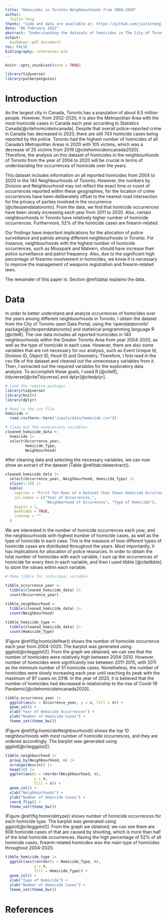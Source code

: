 ```yaml
---
title: "Homocides in Toronto Neighbourhoods from 2004-2020"
author: 
  Justin Teng 
thanks: "Code and data are available at: https://github.com/justinteng1999/starter_folder-main"
date: "06 February 2022"
abstract: "Understanding the datasets of homicides in The City of Toronto Neighbourhoods are crucial for determining the distribution of police resources among the neighborhoods. From the City of Toronto Open Portal, we obtain and analyze this data of homicide cases in Toronto neighbourhoods between the years of 2004-2020. We find that homicide occurrences have been slowly increasing each year from 2011 to 2020. Also, certain neighbourhoods in Toronto have relatively higher numbers of homicide occurrences. Moreover, there is a significant large percentage of homicides that are firearm-related. Our findings have implication for allocation of police surveillance, police patrols, and the management of weapons registration."
output:
  bookdown::pdf_document2
toc: FALSE
bibliography: references.bib
---
```


```r
knitr::opts_chunk$set(echo = TRUE)

library(tidyverse)
library(palmerpenguins)
```

# Introduction

As the largest city in Canada, Toronto has a population of about 6.5 million people. However, from 2002-2020, it is also the Metropolitan Area with the most homicide cases in Canada each year according to Statistics Canada[@citehomicideincanada]. Despite that overall police-reported crime in Canada has decreased in 2020, there are still 743 homicide cases being reported by the police.  Toronto had the highest number of homicides of all Canada's Metropolitan Areas in 2020 with 105 victims, which was a decrease of 25 victims from 2019 [@citehomicideincanada2020].
Therefore, the analysis on this dataset of homicides in the neighbourhoods of Toronto from the year of 2004 to 2020 will be crucial in terms of understanding the occurrences of homicide over the years. 

This dataset includes information on all reported homicides from 2004 to 2020 in the 140 Neighbourhoods of Toronto. However, the numbers by Division and Neighbourhood may not reflect the exact time or count of occurrences reported within these geographies, for the location of crime occurrences have been deliberately offset to the nearest road intersection for the privacy of parties involved in the occurrence [@citeopendatatoronto]. From the data, we find that homicide occurrences have been slowly increasing each year from 2011 to 2020. Also, certain neighbourhoods in Toronto have relatively higher number of homicide occurrences. Furthermore, 52% of the homicide cases are firearm-related. 

Our findings have important implications for the allocation of police surveillance and patrols among different neighbourhoods in Toronto. For instance, neighbourhoods with the highest number of homicide occurrences, such as  Mosspark and Malvern, should have increase their police surveillance and patrol frequency. Also, due to the significant high percentage of firearms involvement in homicides, we know it is necessary to improve the management of weapons registration and firearm-related laws. 


The remainder of this paper is: Section \@ref(data) explains the data. 


# Data
In order to better understand and analyze occurrences of homicides over the years among different neighbourhoods in Toronto, I obtain the dataset from the City of Toronto open Data Portal, using the 'opendatatoronto' package[@citeopendatatoronto] and statistical programming language R [@citeR]. The raw data includes all reported homicides in 140 neighbourhoods within the Greater Toronto Area from year 2004-2020, as well as the type of homicide in each case. However, there are also some variables that are not necessary for our analysis, such as Event Unique Id, Division ID, Object ID, Hood ID and Geometry. Therefore, I first read in the csv file of the dataset and cleaned out the unnecessary variables from it. Then, I extracted out the required variables for the exploratory data analysis. To accomplish these goals, I used R [@citeR], tidyverse[@citeTidyverse] and dplyr[@citedplyr].

```r

# Load the require packages 
library(tidyverse)
library(knitr)
library(dplyr)

# Read in the csv file 
homicide <- 
  read.csv(here::here("inputs/data/homocide.csv"))

# Clean out the unnecessary variables
cleaned_homicide_data <-
  homicide |>
  select(Occurrence_year, 
         Homicide_Type,
         Neighbourhood)
```

After cleaning data and selecting the necessary variables, we can now show an extract of the dataset (Table \@ref(tab:dataextract)). 

```r

cleaned_homicide_data |> 
  select(Occurrence_year, Neighbourhood, Homicide_Type) |>
  slice(1:10) |> 
  kable(
    caption = "First Ten Rows of a Dataset that Shows Homicide Occurrences",
    col.names = c("Year of Occurrences,",
                  "Neighborhood of Occurences", "Type of Homicide"),
    digits = 1,
    booktabs = TRUE,
    linesep = ""
  )
```

We are interested in the number of homicide occurrences each year, and the neighbourhoods with highest number of homicide cases, as well as the type of homicide in each case. This is the measure of how different types of homicide cases are distributed throughout the years. Most importantly, it has implications for allocation of police resources. In order to obtain the total number of homicides with each variable, I sum up the occurrences of homicide for every item in each variable, and then I used tibble [@citetibble] to store the values within each variable. 


```r

# Make tibble for individual variable

tibble_occurrence_year <- 
  tibble(cleaned_homicide_data) |>
  count(Occurrence_year)
       
tibble_neighbourhood <- 
  tibble(cleaned_homicide_data) |>
  count(Neighbourhood)

tibble_homicide_type <- 
  tibble(cleaned_homicide_data) |>
  count(Homicide_Type)

```

(Figure \@ref(fig:homicideYear)) shows the number of homicide occurrence each year from 2004-2020. The barplot was generated using ggplot[@citeggplot2]. From the graph we obtained, we can see that the number of homicides were relatively high between 2004-2010. However, number of homicides were significantly low between 2011-2015, with 2011 as the minimum number of 51 homicide cases. Nonetheless, the number of homicides were slowly increasing each year until reaching its peak with the maximum of 97 cases on 2018. In the year of 2020, it is believed that the number of homicides had decreased in relationship to the rise of Covid-19 Pandemic[@citehomicideincanada2020]. 

```r

tibble_occurrence_year |> 
  ggplot(aes(x = Occurrence_year, y = n, fill = n)) +
  geom_col() +
  xlab("Year of Homicide Occurrences") +
  ylab("Number of Homicide Cases") +
  theme_set(theme_bw())

```

(Figure \@ref(fig:homicideNeighbourhood)) shows the top 10 neighbourhoods with most number of homicide occurrences, and they are ordered accordingly. The barplot was generated using ggplot[@citeggplot2].

```r

tibble_neighbourhood |> 
  group_by(Neighbourhood, n) |>
  arrange(desc(n)) |>
  head(10) |>
  ggplot(aes(x = reorder(Neighbourhood, n), 
             y = n, 
             fill = n)) +
  geom_col() +
  xlab("Neighbourhoods") +
  ylab("Number of Homicide Cases") +
  coord_flip() +
  theme_set(theme_bw())
```

(Figure \@ref(fig:homicidetype)) shows number of homicide occurrences for each homicide type. The barplot was generated using ggplot[@citeggplot2]. From the graph we obtained, we can see there are 608 homicide cases of that are caused by shooting, which is more than half of the total homicide occurrences. Having the high percentage of 52% of all homicide cases, firearm-related homicides was the main type of homicides throughout 2004-2020. 

```r

tibble_homicide_type |>
  ggplot(aes(reorder(x = Homicide_Type, n),
             y = n, 
             fill = Homicide_Type)) +
  geom_col() +
  xlab("Type of Homicide") +
  ylab("Number of Homicide Cases") +
  theme_set(theme_bw())
```



\newpage


# References


